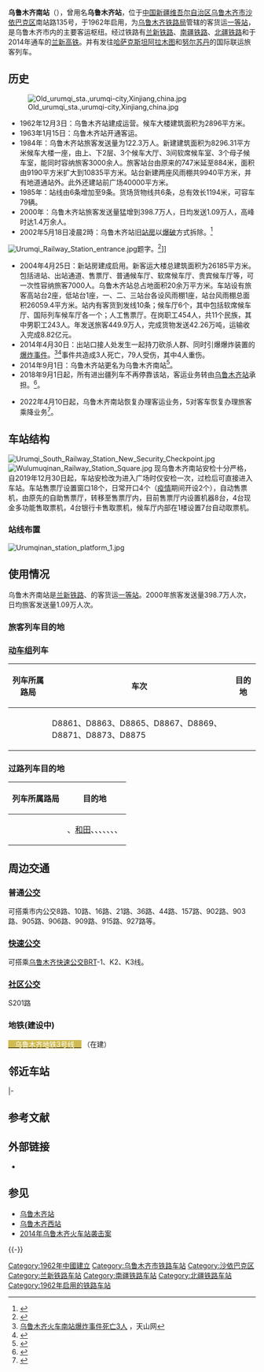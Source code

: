 {{Infobox China railway station 
|name = 乌鲁木齐南站
|native_name = ئۈرۈمچی جەنۇبىي بېكىتى
|eng_name = Wulumuqinan Railway Station<ref>{{Cite web |url=http://news.sina.com.cn/o/2012-09-18/080725196193.shtml |title=铁道部:火车站名含"东西南北"统一改用拼音 |accessdate=2017-07-02 |archive-date=2017-07-30 |archive-url=https://web.archive.org/web/20170730073100/http://news.sina.com.cn/o/2012-09-18/080725196193.shtml |dead-url=no }}</ref><ref>{{cite journal |author=[[铁道部运输局|铁道部运输局]] |journal = 铁路客货运输专刊 |year=2012 |issue=4 |title = 关于明确铁路车站站名英文译法的通知 |id = 运营运调电[2012]1911号 |page = 6}}</ref>
| symbol_right = {{rint|cn|rail}}
|图片 = UrumqiSouthSta.jpg
|caption = 乌鲁木齐南站（拍摄于2014年11月）
|车站代码 = 42416<ref>{{cite book|title=中华人民共和国铁路车站代码（GB/T 10302-2010）|publisher=中国标准出版社|year=2010|isbn=155066140495|ignore-isbn-error=true|pages=38}}</ref>
|电报码 = WMR
|拼音码 = WLN
|车站类型= 客运站
|始建时间= 1962年
|开通运营=  1962年
|former = 乌鲁木齐站（1962年—2014年）
|其他名称 = 旧乌鲁木齐站
|车站位置 = {{CHN}}[[新疆维吾尔自治区|新疆维吾尔自治区]][[乌鲁木齐市|乌鲁木齐市]][[沙依巴克区|沙依巴克区]]
|坐标 = {{coord|43|46|42.71|N|87|34|54.81|E|display=inline,title}}
|归属 = [[乌鲁木齐局集团|乌鲁木齐局集团]]
|线路 = [[兰新铁路|兰新铁路]]<br />[[兰新高铁|兰新高铁]]
|车站等级 = [[一等站_(中鐵)|一等站]]
|股道数目 = 15
|月台数目 = 5
|岛式站台 = 4
|侧式站台 = 1
|站台面 = 9
}}
'''乌鲁木齐南站'''（{{ug|ئۈرۈمچی جەنۇبىي بېكىتى|lat=Ürümchi jenubiy békiti}}），曾用名'''乌鲁木齐站'''，位于[[中华人民共和国|中国]][[新疆维吾尔自治区|新疆维吾尔自治区]][[乌鲁木齐市|乌鲁木齐市]][[沙依巴克区|沙依巴克区]]南站路135号，于1962年启用，为[[乌鲁木齐铁路局|乌鲁木齐铁路局]]管辖的客货运[[一等站_(中鐵)|一等站]]，是乌鲁木齐市内的主要客运枢纽。经过铁路有[[兰新铁路|兰新铁路]]、[[南疆铁路|南疆铁路]]、[[北疆铁路|北疆铁路]]和于2014年通车的[[兰新高铁|兰新高铁]]。并有发往[[哈萨克斯坦|哈萨克斯坦]][[阿拉木图|阿拉木图]]和[[努尔苏丹|努尔苏丹]]的国际联运旅客列车。

== 历史 ==
[[File:Old_urumqi_sta.,urumqi-city,Xinjiang,china.jpg|thumb]]
* 1962年12月3日：乌鲁木齐站建成运营。候车大楼建筑面积为2896平方米。
* 1963年1月15日：乌鲁木齐站开通客运。
* 1984年：乌鲁木齐站旅客发送量为122.3万人。新建建筑面积为8296.31平方米候车大楼一座，由上、下2层、3个候车大厅、3间软席候车室、3个母子候车室，能同时容纳旅客3000余人。旅客站台由原来的747米延至884米，面积由9190平方米扩大到10835平方米。站台新建两座风雨棚共9940平方米，并有地道通站外。此外还建站前广场40000平方米。
* 1985年：站线由6条增加至9条。货场货物线共6条，总有效长1194米，可容车79辆。
* 2000年：乌鲁木齐站旅客发送量猛增到398.7万人，日均发送1.09万人，高峰时达1.4万余人。
* 2002年5月18日凌晨2時：乌鲁木齐站旧[[站房|站房]]以[[爆破|爆破]]方式拆除。<ref>{{cite web |author = 新华网 |title = 历时40年的乌鲁木齐火车站站房成功整体爆破 |url = http://news.xinhuanet.com/newscenter/2002-05/18/content_398884.htm |publisher = 新华网 |accessdate = 2007-07-28 |date = 2002-05-18 |archive-date = 2005-08-17 |archive-url = https://web.archive.org/web/20050817080351/http://news.xinhuanet.com/newscenter/2002-05/18/content_398884.htm |dead-url = no }}</ref>
[[File:Urumqi_Railway_Station_entrance.jpg|thumb]]题字。<ref>{{cite web |author = 巩亮亮 |title = 郭沫若题字“乌鲁木齐”承载城市情怀 |url = http://www.cssn.cn/zt/zt_zh/xwzt/zgxj/dmxjzmjp/rwmkyzdxj/201411/t20141114_1399134.shtml |work = 乌鲁木齐晚报 |publisher = 中国社会科学网 |accessdate = 2014-11-19 |date = 2014-11-14 |archive-date = 2016-03-04 |archive-url = https://web.archive.org/web/20160304192144/http://www.cssn.cn/zt/zt_zh/xwzt/zgxj/dmxjzmjp/rwmkyzdxj/201411/t20141114_1399134.shtml |dead-url = no }}</ref>]]
* 2004年4月25日：新站房建成启用。新客运大楼总建筑面积为26185平方米。包括进站、出站通道、售票厅、普通候车厅、软席候车厅、贵宾候车厅等，可一次性容纳旅客7000人。乌鲁木齐站总占地面积20余万平方米。车站设有旅客高站台2座，低站台1座，一、二、三站台各设风雨棚1座，站台风雨棚总面积26059.4平方米。站内有客货到发线10条；候车厅6个，其中包括软席候车厅、国际列车候车厅各一个；人工售票厅。在岗职工454人，共11个民族，其中男职工243人。年发送旅客449.9万人，完成货物发送42.26万吨，运输收入完成8.82亿元。
* 2014年4月30日：出站口接人处发生一起持刀砍杀人群、同时引爆爆炸装置的[[2014年乌鲁木齐火车南站暴力恐怖袭击案件|爆炸事件]]。<ref>[http://news.ts.cn/content/2014-05/01/content_9617265.htm 乌鲁木齐火车南站爆炸事件死亡3人] {{Wayback|url=http://news.ts.cn/content/2014-05/01/content_9617265.htm |date=20140502033312 }}，天山网</ref><ref>{{Cite web |url = http://www.bbc.co.uk/zhongwen/trad/china/2014/04/140430_china_urumqi_explosion.shtml |title = 烏魯木齊火車站爆炸為「自杀式襲擊」 |publisher = BBC |accessdate = 2020-06-22 |archive-date = 2019-09-12 |archive-url = https://web.archive.org/web/20190912015106/https://www.bbc.com/zhongwen/trad/china/2014/04/140430_china_urumqi_explosion.shtml |dead-url = no }}</ref>事件共造成3人死亡，79人受伤，其中4人重伤。
* 2014年9月1日：乌鲁木齐站更名为乌鲁木齐南站<ref>{{Cite web |url=http://news.sina.com.cn/c/2014-08-19/051030706770.shtml |title=9月1日起乌鲁木齐火车站更名为乌鲁木齐南站 |accessdate=2014-10-04 |archive-date=2016-03-04 |archive-url=https://web.archive.org/web/20160304095203/http://news.sina.com.cn/c/2014-08-19/051030706770.shtml |dead-url=no }}</ref>。
* 2018年9月1日起，所有进出疆列车不再停靠该站，客运业务转由[[乌鲁木齐站|乌鲁木齐站]]承担。<ref>{{Cite web |url=http://xj.people.com.cn/n2/2018/0903/c186332-32007994.html |title=进出疆列车本月起不再停靠乌鲁木齐南站 |accessdate=2018-10-10 |archive-date=2018-10-10 |archive-url=https://web.archive.org/web/20181010095713/http://xj.people.com.cn/n2/2018/0903/c186332-32007994.html |dead-url=no }}</ref>。

* 2022年4月10日起，乌鲁木齐南站恢复办理客运业务，5对客车恢复办理旅客乘降业务<ref>{{Cite web |url=http://ex.chinadaily.com.cn/exchange/partners/80/rss/channel/cn/columns/516a8i/stories/WS62480449a3101c3ee7acec7f.html|title=4月8日新疆铁路将调整列车运行图 |accessdate=2022-04-02  |archive-date=2022-04-02  |archive-url=http://ex.chinadaily.com.cn/exchange/partners/80/rss/channel/cn/columns/516a8i/stories/WS62480449a3101c3ee7acec7f.html|dead-url=no }}</ref>。

==车站结构==
[[File:Urumqi_South_Railway_Station_New_Security_Checkpoint.jpg|thumb]]
[[File:Wulumuqinan_Railway_Station_Square.jpg|thumb]]
现乌鲁木齐南站安检十分严格，自2019年12月30日起，车站安检改为进入广场时仅安检一次，过检后可直接进入车站。车站售票厅设置窗口18个，日常开口4个（[[疫情|疫情]]期间开设2个），自动售票机，由原先的自助售票厅，转移至售票厅内，目前售票厅内设置机器8台，4台现金多功能售取票机，4台银行卡售取票机，候车厅内部在1楼设置7台自动取票机。
=== 站线布置 ===
[[File:Urumqinan_station_platform_1.jpg|thumb]]
{{RailStStart}}
{{RailStPlatform|侧d}}
{{RailStLine|1|1|普速场到发线}}
{{RailStLine|2|2|普速场到发线}}
{{RailStPlatform|岛}}
{{RailStLine|3|3|普速场到发线}}
{{RailStLine|4|无|普速场机走线}}
{{RailStLine|5|无|普速场机走线}}
{{RailStLine|6|4|普速场到发线}}
{{RailStPlatform|岛}}
{{RailStLine|7|5|普速场到发线}}
{{RailStLine|8|无|普速场机走线}}
{{RailStLine|9|6|高速场到发线}}
{{RailStPlatform|岛}}
{{RailStLine|10|7|高速场到发线}}
{{RailStLine|11|无|高速场机走线}}
{{RailStLine|12|无|高速场机走线}}
{{RailStLine|13|8|高速场到发线}}
{{RailStPlatform|岛}}
{{RailStLine|15|9|高速场到发线}}
{{RailStEnd}}

== 使用情况 ==
乌鲁木齐南站是[[兰新铁路|兰新铁路]]、的客货运[[一等站_(中鐵)|一等站]]。2000年旅客发送量398.7万人次，日均旅客发送量1.09万人次。

=== 旅客列车目的地 ===
{{动态列表}}

===[[动车组|动车组]]列车===
{| class="wikitable sortable" style="font-size: 90%"
!列车所属路局
!车次
!目的地
|-
|<center>{{sort|Urumqi|[[乌鲁木齐铁路局|乌鲁木齐铁路局]]}}
|D8861、D8863、D8865、D8867、D8869、D8871、D8873、D8875
|{{站|乌鲁木齐}}
|}

===过路列车目的地===
{| class="wikitable sortable" style="font-size: 90%"
!列车所属路局
!目的地
|-
|<center>{{sort|Urumqi|[[乌鲁木齐铁路局|乌鲁木齐铁路局]]}}
|{{站|哈密}}、[[和田站_(中国)|和田]]、{{站|喀什}}、{{站|庫爾勒}}、{{站|阿克蘇}}、{{站|吐鲁番北}}、{{站|鄯善北}}、{{站|乌鲁木齐}}、{{站|伊宁}}
|}

== 周边交通 ==
=== 普通[[公交|公交]] ===
可搭乘市内公交8路、10路、16路、21路、36路、44路、157路、902路、903路、905路、906路、909路、915路、927路等。

=== [[快速公交|快速公交]] ===
可搭乘[[乌鲁木齐快速公交|乌鲁木齐快速公交]]BRT-1、K2、K3线。

=== [[社区公交|社区公交]] ===
S201路

=== 地铁(建设中) ===
{{車站編號r|0|3|#c1a470|4}} [[乌鲁木齐地铁3号线|<span style="color:white; background-color:#D0BB53;">　乌鲁木齐地铁3号线　</span>]]  （在建）

== 邻近车站 ==
{{start rail box|[[File:China_Railways.svg|16px]] [[中国铁路|中国铁路]]}}
{{s-inop|[[乌拉泊站|乌拉泊站]]|{{站|兰州}}方向}}
{{s-line|[[兰新铁路|兰新铁路]]<br />{{0}}← 9km 乌鲁木齐南站 10km →}}
{{s-inop|[[乌鲁木齐站|乌鲁木齐站]]|本线终点<br />接[[北疆铁路|北疆线]]往{{站|阿拉山口}}|rows=2}}
|-
{{s-inop|[[盐湖西站|盐湖西站]]|{{站|兰州西}}方向}}
{{s-line|[[兰新铁路第二双线|兰新铁路第二双线]]<br />← 60km 乌鲁木齐南站 10km →}}
{{end box}}

== 参考文献 ==
{{Reflist}}

== 外部链接 ==
{{Commonscat|Urumqi South Railway Station}}
* {{新浪微博|2652122052}}

== 参见 ==
*[[乌鲁木齐站|乌鲁木齐站]]
* [[乌西站|乌鲁木齐西站]]
* [[2014年乌鲁木齐火车站袭击案|2014年乌鲁木齐火车站袭击案]]

{{-}}

{{兰新铁路}}
{{南疆铁路}}
{{北疆铁路}}
{{兰新铁路第二双线}}{{中国铁路一等客运站|乌}}{{乌鲁木齐市公共交通}}
[[Category:1962年中國建立|Category:1962年中國建立]]
[[Category:乌鲁木齐市铁路车站|Category:乌鲁木齐市铁路车站]]
[[Category:沙依巴克区|Category:沙依巴克区]]
[[Category:兰新铁路车站|Category:兰新铁路车站]]
[[Category:南疆铁路车站|Category:南疆铁路车站]]
[[Category:北疆铁路车站|Category:北疆铁路车站]]
[[Category:1962年启用的铁路车站|Category:1962年启用的铁路车站]]